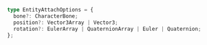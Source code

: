 ```ts
type EntityAttachOptions = {
  bone?: CharacterBone;
  position?: Vector3Array | Vector3;
  rotation?: EulerArray | QuaternionArray | Euler | Quaternion;
};
```
